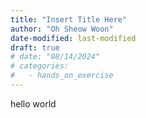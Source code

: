 ```yaml
---
title: "Insert Title Here"
author: "Oh Sheow Woon"
date-modified: last-modified
draft: true
# date: "08/14/2024"
# categories:
#   - hands_on_exercise
---
```


hello world

